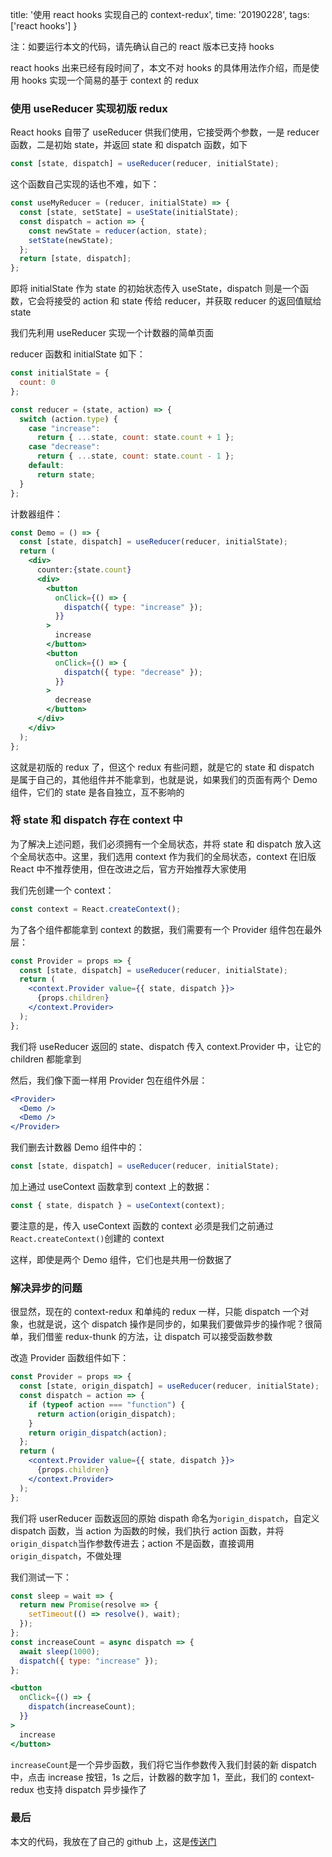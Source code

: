   title: '使用 react hooks 实现自己的 context-redux',
  time: '20190228',
  tags: ['react hooks']
}

注：如要运行本文的代码，请先确认自己的 react 版本已支持 hooks

react hooks 出来已经有段时间了，本文不对 hooks 的具体用法作介绍，而是使用 hooks 实现一个简易的基于 context 的 redux

### 使用 useReducer 实现初版 redux

React hooks 自带了 useReducer 供我们使用，它接受两个参数，一是 reducer 函数，二是初始 state，并返回 state 和 dispatch 函数，如下

```js
const [state, dispatch] = useReducer(reducer, initialState);
```

这个函数自己实现的话也不难，如下：

```js
const useMyReducer = (reducer, initialState) => {
  const [state, setState] = useState(initialState);
  const dispatch = action => {
    const newState = reducer(action, state);
    setState(newState);
  };
  return [state, dispatch];
};
```

即将 initialState 作为 state 的初始状态传入 useState，dispatch 则是一个函数，它会将接受的 action 和 state 传给 reducer，并获取 reducer 的返回值赋给 state

我们先利用 useReducer 实现一个计数器的简单页面

reducer 函数和 initialState 如下：

```js
const initialState = {
  count: 0
};

const reducer = (state, action) => {
  switch (action.type) {
    case "increase":
      return { ...state, count: state.count + 1 };
    case "decrease":
      return { ...state, count: state.count - 1 };
    default:
      return state;
  }
};
```

计数器组件：

```jsx
const Demo = () => {
  const [state, dispatch] = useReducer(reducer, initialState);
  return (
    <div>
      counter:{state.count}
      <div>
        <button
          onClick={() => {
            dispatch({ type: "increase" });
          }}
        >
          increase
        </button>
        <button
          onClick={() => {
            dispatch({ type: "decrease" });
          }}
        >
          decrease
        </button>
      </div>
    </div>
  );
};
```

这就是初版的 redux 了，但这个 redux 有些问题，就是它的 state 和 dispatch 是属于自己的，其他组件并不能拿到，也就是说，如果我们的页面有两个 Demo 组件，它们的 state 是各自独立，互不影响的

### 将 state 和 dispatch 存在 context 中

为了解决上述问题，我们必须拥有一个全局状态，并将 state 和 dispatch 放入这个全局状态中。这里，我们选用 context 作为我们的全局状态，context 在旧版 React 中不推荐使用，但在改进之后，官方开始推荐大家使用

我们先创建一个 context：

```js
const context = React.createContext();
```

为了各个组件都能拿到 context 的数据，我们需要有一个 Provider 组件包在最外层：

```jsx
const Provider = props => {
  const [state, dispatch] = useReducer(reducer, initialState);
  return (
    <context.Provider value={{ state, dispatch }}>
      {props.children}
    </context.Provider>
  );
};
```

我们将 useReducer 返回的 state、dispatch 传入 context.Provider 中，让它的 children 都能拿到

然后，我们像下面一样用 Provider 包在组件外层：

```jsx
<Provider>
  <Demo />
  <Demo />
</Provider>
```

我们删去计数器 Demo 组件中的：

```js
const [state, dispatch] = useReducer(reducer, initialState);
```

加上通过 useContext 函数拿到 context 上的数据：

```js
const { state, dispatch } = useContext(context);
```

要注意的是，传入 useContext 函数的 context 必须是我们之前通过`React.createContext()`创建的 context

这样，即使是两个 Demo 组件，它们也是共用一份数据了

### 解决异步的问题

很显然，现在的 context-redux 和单纯的 redux 一样，只能 dispatch 一个对象，也就是说，这个 dispatch 操作是同步的，如果我们要做异步的操作呢？很简单，我们借鉴 redux-thunk 的方法，让 dispatch 可以接受函数参数

改造 Provider 函数组件如下：

```jsx
const Provider = props => {
  const [state, origin_dispatch] = useReducer(reducer, initialState);
  const dispatch = action => {
    if (typeof action === "function") {
      return action(origin_dispatch);
    }
    return origin_dispatch(action);
  };
  return (
    <context.Provider value={{ state, dispatch }}>
      {props.children}
    </context.Provider>
  );
};
```

我们将 userReducer 函数返回的原始 dispath 命名为`origin_dispatch`，自定义 dispatch 函数，当 action 为函数的时候，我们执行 action 函数，并将`origin_dispatch`当作参数传进去；action 不是函数，直接调用`origin_dispatch`，不做处理

我们测试一下：

```js
const sleep = wait => {
  return new Promise(resolve => {
    setTimeout(() => resolve(), wait);
  });
};
const increaseCount = async dispatch => {
  await sleep(1000);
  dispatch({ type: "increase" });
};
```

```jsx
<button
  onClick={() => {
    dispatch(increaseCount);
  }}
>
  increase
</button>
```

`increaseCount`是一个异步函数，我们将它当作参数传入我们封装的新 dispatch 中，点击 increase 按钮，1s 之后，计数器的数字加 1，至此，我们的 context-redux 也支持 dispatch 异步操作了

### 最后

本文的代码，我放在了自己的 github 上，这是[传送门](https://github.com/Bowen7/context-redux-demo)
